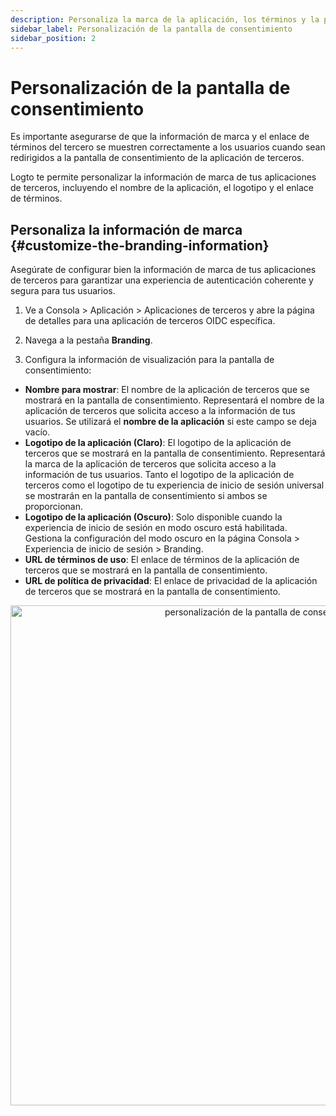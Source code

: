 ```yaml
---
description: Personaliza la marca de la aplicación, los términos y la privacidad mostrados en la pantalla de consentimiento de OAuth para generar confianza en el usuario y mejorar la autorización.
sidebar_label: Personalización de la pantalla de consentimiento
sidebar_position: 2
---
```


# Personalización de la pantalla de consentimiento

Es importante asegurarse de que la información de marca y el enlace de términos del tercero se muestren correctamente a los usuarios cuando sean redirigidos a la pantalla de consentimiento de la aplicación de terceros.

Logto te permite personalizar la información de marca de tus aplicaciones de terceros, incluyendo el nombre de la aplicación, el logotipo y el enlace de términos.

## Personaliza la información de marca \{#customize-the-branding-information}

Asegúrate de configurar bien la información de marca de tus aplicaciones de terceros para garantizar una experiencia de autenticación coherente y segura para tus usuarios.

1. Ve a <CloudLink to="/applications/third-party-applications">Consola > Aplicación > Aplicaciones de terceros</CloudLink> y abre la página de detalles para una aplicación de terceros OIDC específica.

2. Navega a la pestaña **Branding**.

3. Configura la información de visualización para la pantalla de consentimiento:

- **Nombre para mostrar**: El nombre de la aplicación de terceros que se mostrará en la pantalla de consentimiento. Representará el nombre de la aplicación de terceros que solicita acceso a la información de tus usuarios. Se utilizará el **nombre de la aplicación** si este campo se deja vacío.
- **Logotipo de la aplicación (Claro)**: El logotipo de la aplicación de terceros que se mostrará en la pantalla de consentimiento. Representará la marca de la aplicación de terceros que solicita acceso a la información de tus usuarios. Tanto el logotipo de la aplicación de terceros como el logotipo de tu experiencia de inicio de sesión universal se mostrarán en la pantalla de consentimiento si ambos se proporcionan.
- **Logotipo de la aplicación (Oscuro)**: Solo disponible cuando la experiencia de inicio de sesión en modo oscuro está habilitada. Gestiona la configuración del modo oscuro en la página <CloudLink to="/sign-in-experience/branding">Consola > Experiencia de inicio de sesión > Branding</CloudLink>.
- **URL de términos de uso**: El enlace de términos de la aplicación de terceros que se mostrará en la pantalla de consentimiento.
- **URL de política de privacidad**: El enlace de privacidad de la aplicación de terceros que se mostrará en la pantalla de consentimiento.

<center>
  <img
    src="/img/assets/consent-screen-branding.webp"
    alt="personalización de la pantalla de consentimiento"
    width="800"
  />
</center>
